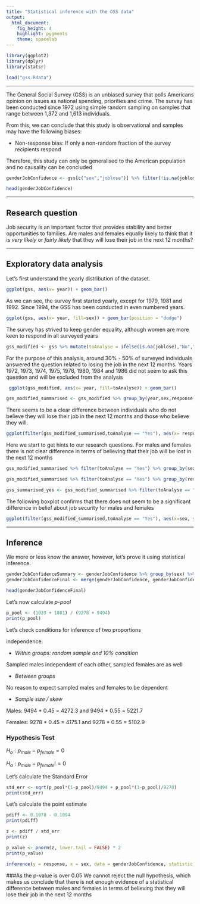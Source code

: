---
title: "Statistical inference with the GSS data"
output: 
  html_document: 
    fig_height: 4
    highlight: pygments
    theme: spacelab
---


```{r load-packages, message = FALSE}
library(ggplot2)
library(dplyr)
library(statsr)
```

```{r load-data}
load("gss.Rdata")
```



* * *


The General Social Survey (GSS) is an unbiased survey that polls Americans opinion on issues as national spending, priorities and crime.
The survey has been conducted since 1972 using simple random sampling on samples that range between 1,372 and 1,613 individuals.

From this, we can conclude that this study is observational and samples may have the following biases:

- Non-response bias: If only a non-random fraction of the survey recipients respond

Therefore, this study can only be generalised to the American population and no causality can be concluded

```{r}

genderJobConfidence <- gss[c("sex","joblose")] %>% filter(!is.na(joblose)) %>% mutate(response = ifelse(joblose == "Very Likely" | joblose == "Fairly Likely","Yes","No")) %>% group_by(sex,response) %>% summarise(count=n())

head(genderJobConfidence)
```



* * *

## Research question

Job security is an important factor that provides stability and better opportunities to families. Are males and females equally likely to think that it is *very likely* or *fairly likely* that they will lose their job in the next 12 months?


* * *

## Exploratory data analysis

Let's first understand the yearly distribution of the dataset.

```{r}
ggplot(gss, aes(x= year)) + geom_bar()
```

As we can see, the survey first started yearly, except for 1979, 1981 and 1992. Since 1994, the GSS has been conducted in even numbered years.


```{r}
ggplot(gss, aes(x= year, fill=sex)) + geom_bar(position = "dodge")
```

The survey has strived to keep gender equality, although women are more keen to respond in all surveyed years

```{r}
gss_modified <- gss %>% mutate(toAnalyse = ifelse(is.na(joblose),"No","Yes")) %>% mutate(response = ifelse(joblose == "Very Likely" | joblose == "Fairly Likely","Yes","No"))
```

For the purpose of this analysis, around 30% - 50% of surveyed individuals answered the question related to losing the job in the next 12 months. Years 1972, 1973, 1974, 1975, 1976, 1980, 1984 and 1986 did not seem to ask this question and will be excluded from the analysis

```{r}
 ggplot(gss_modified, aes(x= year, fill=toAnalyse)) + geom_bar()
```

```{r}
gss_modified_summarised <- gss_modified %>% group_by(year,sex,response,toAnalyse) %>% summarise(cnt = n())

```

There seems to be a clear difference between individuals who do not believe they will lose their job in the next 12 months and those who believe they will.

```{r}
ggplot(filter(gss_modified_summarised,toAnalyse == "Yes"), aes(x= response, y=cnt)) + geom_boxplot()
```

Here we start to get hints to our research questions. For males and females there is not clear difference in terms of believing that their job will be lost in the next 12 months

```{r}
gss_modified_summarised %>% filter(toAnalyse == "Yes") %>% group_by(sex) %>% summarise(mean = mean(cnt), iqr=IQR(cnt), median = median(cnt))

gss_modified_summarised %>% filter(toAnalyse == "Yes") %>% group_by(response) %>% summarise(mean = mean(cnt), iqr=IQR(cnt), median = median(cnt))
```

```{r}
gss_summarised_yes <- gss_modified_summarised %>% filter(toAnalyse == "Yes") %>% filter(response ==" Yes")

```

The following boxplot confirms that there does not seem to be a significant difference in belief about job security for males and females

```{r}
ggplot(filter(gss_modified_summarised,toAnalyse == "Yes"), aes(x=sex, y=cnt)) + geom_boxplot()
```

* * *

## Inference

We more or less know the answer, however, let's prove it using statistical inference.

```{r}
genderJobConfidenceSummary <- genderJobConfidence %>% group_by(sex) %>% summarise(gender_count = sum(count))
genderJobConfidenceFinal <- merge(genderJobConfidence, genderJobConfidenceSummary) %>% mutate(p = 100 * count/gender_count)

head(genderJobConfidenceFinal)

```

Let's now calculate *p-pool*

```{r}
p_pool <- (1039 + 1001) / (9278 + 9494)
print(p_pool)

```

Let's check conditions for inference of two proportions

independence:

* *Within groups: random sample and 10% condition*

Sampled males independent of each other, sampled females are as well

* *Between groups*

No reason to expect sampled males and females to be dependent

* *Sample size / skew*

Males: 9494 * 0.45 = 4272.3 and 9494 * 0.55 = 5221.7

Females: 9278 * 0.45 = 4175.1 and 9278 * 0.55 = 5102.9


### Hypothesis Test

$H_o: p_{male} - p_{female} = 0$

$H_a: p_{male} - p_{female} != 0$

Let's calculate the Standard Error

```{r}
std_err <- sqrt(p_pool*(1-p_pool)/9494 + p_pool*(1-p_pool)/9278)
print(std_err)
```

Let's calculate the point estimate

```{r}
pdiff <- 0.1078 - 0.1094
print(pdiff)
```

```{r}
z <- pdiff / std_err
print(z)
```

```{r}
p_value <- pnorm(z, lower.tail = FALSE) * 2
print(p_value)
```
```{r}
inference(y = response, x = sex, data = genderJobConfidence, statistic = "proportion", type = "ht", method = "theoretical", success = "Yes", alternative = "twosided", null = 0)
```

###As the p-value is over 0.05 We cannot reject the null hypothesis, which makes us conclude that there is not enough evidence of a statistical difference between males and females in terms of believing that they will lose their job in the next 12 months